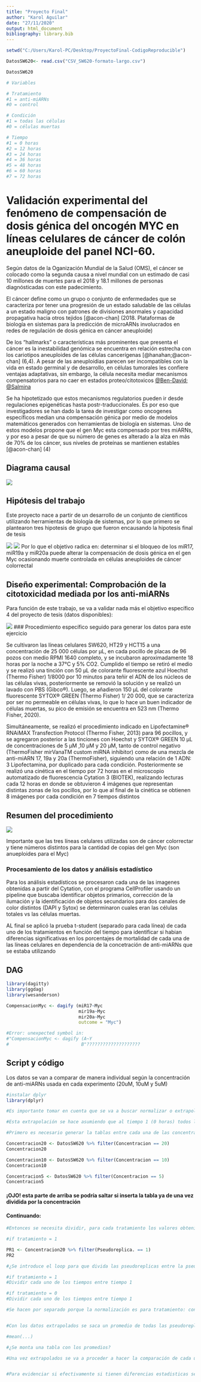 ```yaml
---
title: "Proyecto Final"
author: "Karol Aguilar"
date: "27/11/2020"
output: html_document
bibliography: library.bib
---
```


```r

setwd("C:/Users/Karol-PC/Desktop/ProyectoFinal-CodigoReproducible")

DatosSW620<- read.csv("CSV_SW620-formato-largo.csv")

DatosSW620

# Variables

# Tratamiento
#1 = anti-miARNs
#0 = control

# Condición
#1 = todas las células
#0 = células muertas

# Tiempo
#1 = 0 horas 
#2 = 12 horas
#3 = 24 horas
#4 = 36 horas
#5 = 48 horas
#6 = 60 horas
#7 = 72 horas 

```
 
# Validación experimental del fenómeno de compensación de dosis génica del oncogén MYC en líneas celulares de cáncer de colón aneuploide del panel NCI-60.

Según datos de la Oganización  Mundial de la Salud (OMS), el cáncer se colocado como la segunda causa a nivel mundial con un estimado de casi 10 millones de muertes para el 2018 y 18.1 millones de personas diagnósticadas con este padecimiento.

El cáncer define como un grupo o conjunto de enfermedades que se caracteriza por tener una progresión de un estado saludable de las células a un estado maligno con patrones de divisiones anormales y capacidad propagativa hacia otros tejidos [@acon-chan] (2018. Plataformas de biología en sistemas para la predicción de microARNs involucrados en redes de regulación de dosis génica en cáncer aneuploide)

De los "hallmarks" o características más prominentes que presenta el cáncer es la inestabilidad genómica se encuentra en relación estrecha con los cariotipos aneuploides de las células cancerígenas [@hanahan;@acon-chan] (6,4). A pesar de las aneuploidias parecen ser incompatibles con la vida en estado germinal y de desarrollo, en células tumorales les confiere ventajas adaptativas, sin embargo, la célula necesita mediar mecanismos compensatorios para no caer en estados proteo/citotoxicos [@Ben-David; @Salmina](7,9)

Se ha hipotetizado que estos mecanismos regulatorios pueden ir desde regulaciones epigenéticas hasta postr-traduccionales. Es por eso que investigadores se han dado la tarea de investigar como oncogenes específicos median una compensación génica por medio de modelos matemáticos generados con herramientas de biología en sistemas. Uno de estos modelos propone que el gen Myc esta compensado por tres miARNs, y por eso a pesar de que su número de genes es alterado a la alza en más de 70% de los cáncer, sus niveles de proteínas se mantienen estables [@acon-chan] (4)

## Diagrama causal

![](DiagramaCausalMyc.JPG)

## Hipótesis del trabajo 

Este proyecto nace a partir de un desarrollo de un conjunto de científicos utilizando herramientas de biología de sistemas, por lo que primero se plantearon tres hipotesis de grupo que fueron encausando la hipotesis final de tesis

![](HipotesisGrupal.jpg)
![](HipotesisTesis.jpg)
Por lo que el objetivo radica en: determinar si el bloqueo de los miR17, miR19a y miR20a puede alterar la compensación de dosis génica en el gen Myc ocasionando muerte controlada en células aneuploides de cáncer colorrectal

## Diseño experimental: Comprobación de la citotoxicidad mediada por los anti-miARNs

Para función de este trabajo, se va a validar nada más el objetivo específico 4 del proyecto de tesis (datos disponibles):

![](Objetivo4.jpg)
### Procedimiento específico seguido para generar los datos para este ejercicio

Se cultivaron las líneas celulares SW620, HT29 y HCT15 a una concentración de 25 000 células por µL, en cada pocillo de placas de 96 pozos con medio RPMI 1640 completo, y se incubaron aproximadamente 18 horas por la noche a 37°C y 5% CO2. Cumplido el tiempo se retiró el medio y se realizó una tinción con 50 µL de colorante fluorescente azul Hoechst (Thermo Fisher) 1/8000 por 10 minutos para teñir el ADN de los núcleos de las células vivas, posteriormente se removió la solución y se realizó un lavado con PBS (Gibco®). Luego, se añadieron 150 µL del colorante fluorescente SYTOX® GREEN (Thermo Fisher) 1/ 20 000, que se caracteriza por ser no permeable en células vivas, lo que lo hace un buen indicador de células muertas, su pico de emisión se encuentra en 523 nm (Thermo Fisher, 2020).

Simultáneamente, se realizó el procedimiento indicado en Lipofectamine® RNAiMAX Transfection Protocol (Thermo Fisher, 2013) para 96 pocillos, y se agregaron posterior a las tinciones con Hoechst y SYTOX® GREEN 10 µL de concentraciones de 5 µM ,10 µM y 20 µM, tanto de control negativo (ThermoFisher mirVanaTM custom miRNA inhibitor) como de una mezcla de anti-miARN 17, 19a y 20a (ThermoFisher), siguiendo una relación de 1 ADN: 3 Lipofectamina, por duplicado para cada condición. Posteriormente se realizó una cinética en el tiempo por 72 horas en el microscopio automatizado de fluorescencia Cytation 3 (BIOTEK), realizando lecturas cada 12 horas en donde se obtuvieron 4 imágenes que representan distintas zonas de los pocillos, por lo que al final de la cinética se obtienen 8 imágenes por cada condición en 7 tiempos distintos

## Resumen del procedimiento 

![](Procedimiento.jpg)

Importante que las tres líneas celulares utilizadas son de cáncer colorrectar y tiene números distintos para la cantidad de copias del gen Myc (son anueploides para el Myc)

### Procesamiento de los datos y análisis estadístico 

Para los análisis estadísticos se procesaron cada una de las imagenes obtenidas a partir del Cytation, con el programa CellProfiler usando un pipeline que buscaba identificar objetos primarios, corrección de la ilumación y la identificación de objetos secundarios para dos canales de color distintos (DAPI y Sytox) se determinaron cuales eran las células totales vs las células muertas.

AL final se aplicó la prueba t-student (separado para cada línea) de cada uno de los tratamientos en función del tiempo para identificar si habian diferencias significativas en los porcentajes de mortalidad de cada una de las líneas celulares en dependencia de la concetración de anti-miARNs que se estaba utilizando

## DAG

```r

library(dagitty)
library(ggdag)
library(wesanderson)

CompensacionMyc <- dagify (miR17~Myc
                           mir19a~Myc
                           mir20a~Myc
                           outcome = "Myc")

#Error: unexpected symbol in:
#"CompensacionMyc <- dagify (A~Y
#                           B"????????????????????

```

## Script y código

Los datos se van a comparar de manera individual según la concentración de anti-miARNs usada en cada experimento (20uM, 10uM y 5uM)

```r

#instalar dplyr
library(dplyr)

#Es importante tomar en cuenta que se va a buscar normalizar o extrapolar los datos.

#Esta extrapolación se hace asumiendo que al tiempo 1 (0 horas) todos los pocillos están a un 100% (ya sea de células vivas o de células muertas, es decir, para ambas condiciones)

#Primero es necesario generar la tablas entre cada una de las concentraciones

Concentracion20 <- DatosSW620 %>% filter(Concentracion == 20)
Concentracion20

Concentracion10 <- DatosSW620 %>% filter(Concentracion == 10)
Concentracion10

Concentracion5 <- DatosSW620 %>% filter(Concentracion == 5)
Concentracion5

```

#### ¡OJO! esta parte de arriba se podría saltar si inserta la tabla ya de una vez dividida por la concentración

#### Continuando:

```r

#Entonces se necesita dividir, para cada tratamiento los valores obtenidos en cada tiempo, entre el tiempo uno, por lo que de nuevo se va a generar una tabla más pequeña para cada pseudoreplica

#if tratamiento = 1

PR1 <- Concentracion20 %>% filter(Pseudoreplica. == 1)
PR2

#¿Se introduce el loop para que divida las pseudoreplicas entre la pseudoreplica en el tiempo uno para normalizar?

#if tratamiento = 1
#Dividir cada uno de los tiempos entre tiempo 1

#if tratamiento = 0
#Dividir cada uno de los tiempos entre tiempo 1

#Se hacen por separado porque la normalización es para tratamiento: con anti-miRs y control negativo 


#Con los datos extrapolados se saca un promedio de todas las pseudoreplicas para cada tiempo

#mean(...)

#¿Se monta una tabla con los promedios?

#Una vez extrapolados se va a proceder a hacer la comparación de cada uno de los porcentajes de muerte en los tratamientos y los controles a través del tiempo con la ayuda de un gráfico


#Para evidenciar si efectivamente si tienen diferencias estadisticas se procede a hacer un t-student para cada tratamiento (anti-miR/control) en función del tiempo


```

